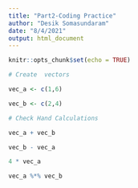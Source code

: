 ```yaml
---
title: "Part2-Coding Practice"
author: "Desik Somasundaram"
date: "8/4/2021"
output: html_document
---
```


```r
knitr::opts_chunk$set(echo = TRUE)
```


```r

# Create  vectors

vec_a <- c(1,6)

vec_b <- c(2,4)

```


```r
# Check Hand Calculations

vec_a + vec_b

vec_b - vec_a

4 * vec_a 

vec_a %*% vec_b


```



